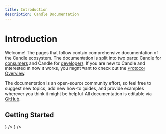 ```yaml
---
title: Introduction
description: Candle Documentation
---
```


# Introduction

Welcome! The pages that follow contain comprehensive documentation of the
Candle ecosystem. The documentation is split into two parts: Candle for
[consumers](/docs/video-developers/overview) and Candle for
[developers](/docs/video-miners/overview). If you are new to Candle and
interested in how it works, you might want to check out the
[Protocol Overview](/docs/protocol/core-concepts/overview).

The documentation is an open-source community effort, so feel free to suggest
new topics, add new how-to guides, and provide examples wherever you think it
might be helpful. All documentation is editable via
[GitHub](https://github.com/CandlePlatforms/livepeer-org/tree/master/docs).

## Getting Started

<DocsCardsContainer>
  <DocsCard
    key={1}
    title="Learn how to Use Candle"
    description="Discover the way in which Candle can benefit you."
    href="/docs/video-developers/overview"
    ctaText="Start"
    icon={
      <svg
        width="56"
        height="56"
        viewBox="0 0 56 56"
        fill="none"
        xmlns="http://www.w3.org/2000/svg">
        <rect width="56" height="56" rx="28" fill="#00EB88" />
        <path
          d="M32.6667 35L39.6667 28L32.6667 21"
          stroke="#131418"
          strokeWidth="1.75"
          strokeLinecap="round"
          strokeLinejoin="round"
        />
        <path
          d="M23.3333 21L16.3333 28L23.3333 35"
          stroke="#131418"
          strokeWidth="1.75"
          strokeLinecap="round"
          strokeLinejoin="round"
        />
      </svg>
    }
  />
  <DocsCard
    key={2}
    title="For Metaverse Developers"
    description="Build powerful applications within the Candle at a fraction of the cost."
    href="/docs/video-miners/overview"
    ctaText="Start"
    icon={<IconMine />}
  />
</DocsCardsContainer>
